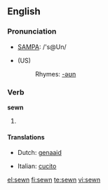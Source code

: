 ==English==

===Pronunciation===
* [[w:SAMPA|SAMPA]]: /'s@Un/
* {{IPA|/'səʊn/}} (US)
*: Rhymes: [[Rhymes:English:-əʊn|-əʊn]]

===Verb===
'''sewn'''

# {{past participle of| to [[sew]]}}

====Translations====
{{trans-top|past participle of sew}}
* Dutch: [[genaaid]]
{{trans-mid}}
* Italian: [[cucito]]
{{trans-bottom}}
[[el:sewn]]
[[fi:sewn]]
[[te:sewn]]
[[vi:sewn]]
